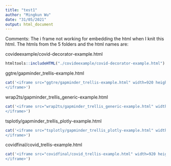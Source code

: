 ```yaml
---
title: "test1"
author: "Mingkun Wu"
date: "31/05/2021"
output: html_document
---
```


Comments: The i frame not working for embedding the html when I knit this html. The htmls from the 5 folders and the html names are: 

covideexample/covid-decorator-example.html


```r
htmltools::includeHTML("./covideexample/covid-decorator-example.html")
```


ggtre/gapminder_trellis-example.html

```r
cat('<iframe src="ggtre/gapminder_trellis-example.html" width=920 height=600 frameBorder=0 data-external="1">
</iframe>')
```

wrap2ts/gapminder_trellis_generic-example.html

```r
cat('<iframe src="wrap2ts/gapminder_trellis_generic-example.html" width=920 height=600 frameBorder=0 data-external="1">
</iframe>')
```

tsplotly/gapminder_trellis_plotly-example.html

```r
cat('<iframe src="tsplotly/gapminder_trellis_plotly-example.html" width=920 height=600 frameBorder=0 data-external="1">
</iframe>')
```


covidfinal/covid_trellis-example.html

```r
cat('<iframe src="covidfinal/covid_trellis-example.html" width=920 height=600 frameBorder=0 data-external="1">
</iframe>')
```


